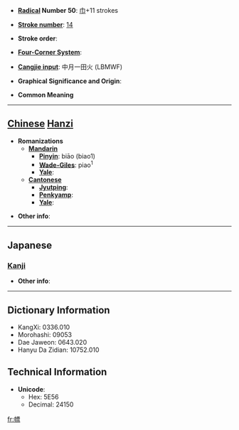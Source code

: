 * '''[[Wiktionary:Chinese radical index| Radical]] Number 50''': [[Wiktionary:Chinese radical index 巾|巾]]+11 strokes

* '''[[Wiktionary:Chinese total strokes index|Stroke number]]''': [[Wiktionary:Chinese total strokes index 14|14]]

* '''Stroke order''': 

* '''[[Wiktionary:Chinese four corner index|Four-Corner System]]''': 

* '''[[Wiktionary:Chinese Cangjie index|Cangjie input]]''': 中月一田火 (LBMWF)

* '''Graphical Significance and Origin''': 

* '''Common Meaning'''

----

== [[Chinese]] [[Hanzi]] ==

* '''Romanizations'''
** '''[[Mandarin]]'''
*** '''[[Pinyin]]''': biāo (biao1)
*** '''[[Wade-Giles]]''': piao<sup>1</sup>
*** '''[[Yale]]''': 
** '''[[Cantonese]]'''
*** '''[[Jyutping]]''':
*** '''[[Penkyamp]]''': 
*** '''[[Yale]]''': 

* '''Other info''': 

----

==Japanese==
===[[Kanji]]===
{{kanji|on readings=[[ひょう]] (hyō)
|kun readings=[[しるし]] (shirushi), [[はた]] (hata), [[のおり]] (noori)
}}

* '''Other info''':  

----

== Dictionary Information ==

* KangXi: 0336.010
* Morohashi: 09053
* Dae Jaweon: 0643.020
* Hanyu Da Zidian: 10752.010

== Technical Information ==

* '''Unicode''':
** Hex: 5E56
** Decimal: 24150

[[fr:幖]]
